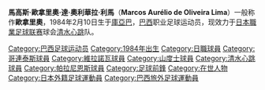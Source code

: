 {{Football player infobox
| playername= 歐拿里奧
| image = 
| fullname = Marcos Aurélio de Oliveira Lima
| height = {{height|m=1.67}}
| dateofbirth = {{birth date and age|1984|2|10}}
| cityofbirth = [[庫亞巴|庫亞巴]]
| countryofbirth = [[巴西|巴西]] 
| currentclub  = [[清水心跳|清水心跳]] 
| clubnumber = 
| position = [[前鋒_(足球)|前鋒]]
| youthyears = 2002
| youthclubs = [[哥連泰斯|哥連泰斯]]
| years = 2003<br>2004<br>2005<br>2005<br>2006<br>2006<br>2007<br>2008
| clubs = [[哥連泰斯|哥連泰斯]]<br>{{tsl|en|União Agrícola Barbarense Futebol Clube||巴巴朗斯}}<br>[[维拉诺瓦足球俱乐部|維拉諾瓦]]<br>[[伊圖諾足球會|伊圖阿諾]]<br>[[帕拉尼恩斯|帕拉尼恩斯]] (外借)<br>[[布拉甘蒂诺竞技俱乐部|伯拉根森]]<br>[[山度士足球會|山度士]]<br>[[清水心跳|清水心跳]]
| caps(goals) = <br /><br /><br /><br />{{0}}21 {{0}}(10)<br /><br />{{0}}69 {{0}}(23)<br>{{0}}{{0}}9 {{0}}{{0}}(0)
| nationalyears = 
| nationalteam = 
| nationalcaps(goals) = 
| pcupdate = 8月28日 2008年 
}}

'''馬高斯·歐拿里奧·達·奧利華拉·利馬'''（'''Marcos Aurélio de Oliveira Lima'''）一般称作'''歐拿里奧'''，1984年2月10日生于[[庫亞巴|庫亞巴]]，[[巴西|巴西]]职业足球运动员，现效力于[[日本職業足球联赛|日本職業足球联赛]]球会[[清水心跳|清水心跳]]队。

{{DEFAULTSORT:Lima, Marcos Aurelio de Oliveira}}
[[Category:巴西足球运动员|Category:巴西足球运动员]]
[[Category:1984年出生|Category:1984年出生]]
[[Category:日職球員|Category:日職球員]]
[[Category:哥連泰斯球員|Category:哥連泰斯球員]]
[[Category:維拉諾瓦球員|Category:維拉諾瓦球員]]
[[Category:山度士球員|Category:山度士球員]]
[[Category:清水心跳球員|Category:清水心跳球員]]
[[Category:帕拉尼恩斯球員|Category:帕拉尼恩斯球員]]
[[Category:足球前鋒|Category:足球前鋒]]
[[Category:在世人物|Category:在世人物]]
[[Category:日本外籍足球運動員|Category:日本外籍足球運動員]]
[[Category:巴西旅外足球運動員|Category:巴西旅外足球運動員]]